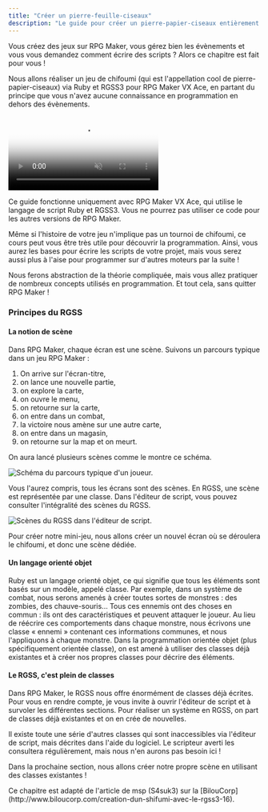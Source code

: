 ```yaml
---
title: "Créer un pierre-feuille-ciseaux"
description: "Le guide pour créer un pierre-papier-ciseaux entièrement en scripts sur RPG Maker VX Ace. Apprenez à scripter en Ruby et RGSS pour créer vos propres systèmes sur RPG Maker !"
---
```


Vous créez des jeux sur RPG Maker, vous gérez bien les évènements et vous vous demandez comment écrire des scripts ? Alors ce chapitre est fait pour vous !

Nous allons réaliser un jeu de chifoumi (qui est l'appellation cool de pierre-papier-ciseaux) via Ruby et RGSS3 pour RPG Maker VX Ace, en partant du principe que vous n'avez aucune connaissance en programmation en dehors des évènements.

<Video
  src="demo.mp4"
  poster="resultat.png"
  muted loop controls
/>

<Callout heading="Attention">
Ce guide fonctionne uniquement avec RPG Maker VX Ace, qui utilise le langage de script Ruby et RGSS3. Vous ne pourrez pas utiliser ce code pour les autres versions de RPG Maker.
</Callout>

Même si l'histoire de votre jeu n'implique pas un tournoi de chifoumi, ce cours peut vous être très utile pour découvrir la programmation. Ainsi, vous aurez les bases pour écrire les scripts de votre projet, mais vous serez aussi plus à l'aise pour programmer sur d'autres moteurs par la suite !

<Bulle emote="remi-prof">
Nous ferons abstraction de la théorie compliquée, mais vous allez pratiquer de nombreux concepts utilisés en programmation.
</Bulle>

<Bulle emote="astride-smile">
Et tout cela, sans quitter RPG Maker !
</Bulle>

### Principes du RGSS

#### La notion de scène

Dans RPG Maker, chaque écran est une scène. Suivons un parcours typique dans un jeu RPG Maker :

1. On arrive sur l'écran-titre,
2. on lance une nouvelle partie,
3. on explore la carte,
4. on ouvre le menu,
5. on retourne sur la carte,
6. on entre dans un combat,
7. la victoire nous amène sur une autre carte,
8. on entre dans un magasin,
9. on retourne sur la map et on meurt.

On aura lancé plusieurs scènes comme le montre ce schéma.

<Image
  src="schema1.png"
  alt="Schéma du parcours typique d'un joueur."
/>

Vous l'aurez compris, tous les écrans sont des scènes. En RGSS, une scène est représentée par une classe. Dans l'éditeur de script, vous pouvez consulter l'intégralité des scènes du RGSS.

<Image
  src="scenes.png"
  alt="Scènes du RGSS dans l'éditeur de script."
/>

Pour créer notre mini-jeu, nous allons créer un nouvel écran où se déroulera le chifoumi, et donc une scène dédiée.

#### Un langage orienté objet

Ruby est un langage orienté objet, ce qui signifie que tous les éléments sont basés sur un modèle, appelé classe. Par exemple, dans un système de combat, nous serons amenés à créer toutes sortes de monstres : des zombies, des chauve-souris... Tous ces ennemis ont des choses en commun : ils ont des caractéristiques et peuvent attaquer le joueur. Au lieu de réécrire ces comportements dans chaque monstre, nous écrivons une classe « ennemi » contenant ces informations communes, et nous l'appliquons à chaque monstre. Dans la programmation orientée objet (plus spécifiquement orientée classe), on est amené à utiliser des classes déjà existantes et à créer nos propres classes pour décrire des éléments.

#### Le RGSS, c'est plein de classes

Dans RPG Maker, le RGSS nous offre énormément de classes déjà écrites. Pour vous en rendre compte, je vous invite à ouvrir l'éditeur de script et à survoler les différentes sections. Pour réaliser un système en RGSS, on part de classes déjà existantes et on en crée de nouvelles.

<Bulle emote="remi-smile">
Il existe toute une série d'autres classes qui sont inaccessibles via l'éditeur de script, mais décrites dans l'aide du logiciel.
</Bulle>

<Bulle emote="astride-wink">
Le scripteur averti les consultera régulièrement, mais nous n'en aurons pas besoin ici !
</Bulle>

Dans la prochaine section, nous allons créer notre propre scène en utilisant des classes existantes !

<Callout heading="Crédits">
Ce chapitre est adapté de l'article de msp (S4suk3) sur la [BilouCorp](http://www.biloucorp.com/creation-dun-shifumi-avec-le-rgss3-16).
</Callout>
